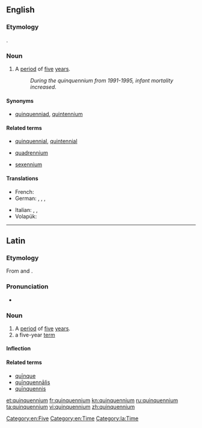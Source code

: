 ==English==

===Etymology===
{{borrowing|la|quīnquennium|lang=en}}.

===Noun===
{{en-noun|quinquenniums|quinquennia}}

# A [[period]] of [[five]] [[year]]s.
#: ''During the quinquennium from 1991-1995, infant mortality increased.''

====Synonyms====
* [[quinquenniad]], [[quintennium]]

====Related terms====
* {{sense|adj.}} [[quinquennial]], [[quintennial]]
* {{sense|4-year period}} [[quadrennium]]
* {{sense|6-year period}} [[sexennium]]

====Translations====
{{trans-top|period of time five years long}}
* French: {{t+|fr|quinquennat|m}}
* German: {{t+|de|Lustrum|n}}, {{t+|de|Jahrfünft|n}}, {{t|de|Fünfjahresperiode|f}}, {{t+|de|Quinquennium|n}}
{{trans-mid}}
* Italian: {{t+|it|quinquennio|m}}, {{t|it|quinquennalità|f}}, {{t+|it|lustro|m}}
* Volapük: {{t|vo|lulyel}}
{{trans-bottom}}

[[Category:en:Five]]
[[Category:en:Time]]

----

==Latin==

===Etymology===
From {{m|la|quinque}} and {{m|la|annus}}.

===Pronunciation===
* {{la-pronunc|quinquennium}}

===Noun===
{{la-noun|quinquennium||quinquenniī|n|second}}

# A [[period]] of [[five]] [[year]]s.
# a five-year [[term]]

====Inflection====
{{la-decl-2nd-N|quinquenni}}

====Related terms====
* [[quinque#Latin|quīnque]]
* [[quinquennalis#Latin|quīnquennālis]]
* [[quinquennis#Latin|quīnquennis]]

[[Category:la:Time]]

[[et:quinquennium]]
[[fr:quinquennium]]
[[kn:quinquennium]]
[[ru:quinquennium]]
[[ta:quinquennium]]
[[vi:quinquennium]]
[[zh:quinquennium]]
